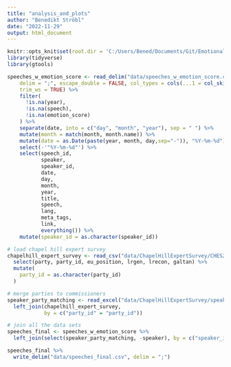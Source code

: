 ```yaml
---
title: "analysis_and_plots"
author: "Benedikt Ströbl"
date: "2022-11-29"
output: html_document
---
```

```r
knitr::opts_knit$set(root.dir = 'C:/Users/Bened/Documents/Git/Emotionality-in-Political-Speech-of-the-EU-Commission')
library(tidyverse)
library(gtools)
```


```r
speeches_w_emotion_score <- read_delim("data/speeches_w_emotion_score.csv", 
    delim = ";", escape_double = FALSE, col_types = cols(...1 = col_skip()), 
    trim_ws = TRUE) %>% 
    filter(
      !is.na(year),
      !is.na(speech),
      !is.na(emotion_score)
    ) %>% 
    separate(date, into = c("day", "month", "year"), sep = " ") %>% 
    mutate(month = match(month, month.name)) %>% 
    mutate(date = as.Date(paste(year, month, day,sep="-")), "%Y-%m-%d") %>% 
    select(-'"%Y-%m-%d"') %>% 
    select(speech_id,
           speaker,
           speaker_id,
           date,
           day,
           month,
           year,
           title,
           speech,
           lang,
           meta_tags,
           link,
           everything()) %>% 
    mutate(speaker_id = as.character(speaker_id))

```



```r
# load chapel hill expert survey
chapelhill_expert_survey <- read_csv("data/ChapelHillExpertSurvey/CHES2019V3.csv", show_col_types = F) %>% 
  select(party, party_id, eu_position, lrgen, lrecon, galtan) %>% 
  mutate(
    party_id = as.character(party_id)
  )
```

```r
# merge parties to commissioners
speaker_party_matching <- read_excel("data/ChapelHillExpertSurvey/speaker_party_matching.xlsx") %>% 
  left_join(chapelhill_expert_survey,
            by = c("party_id" = "party_id"))
```

```r
# join all the data sets
speeches_final <- speeches_w_emotion_score %>% 
  left_join(select(speaker_party_matching, -speaker), by = c("speaker_id" = "speaker_id"))
```

```r
speeches_final %>% 
  write_delim("data/speeches_final.csv", delim = ";")
```



